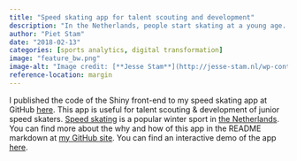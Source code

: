 ```yaml
---
title: "Speed skating app for talent scouting and development"
description: "In the Netherlands, people start skating at a young age. Some of them will break Olympic records later on. Which kids have the talent to become a professional?"
author: "Piet Stam"
date: "2018-02-13"
categories: [sports analytics, digital transformation]
image: "feature_bw.png"
image-alt: "Image credit: [**Jesse Stam**](http://jesse-stam.nl/wp-content/gallery/trainingswedstrijd-thialf-19-11-2016/DSC_7775.JPG)"
reference-location: margin
---
```


I published the code of the Shiny front-end to my speed skating app at GitHub [here](https://github.com/pjastam/shiny-speedskating). This app is useful for talent scouting & development of junior speed skaters. [Speed skating](https://en.wikipedia.org/wiki/Speed_skating) is a popular winter sport in [the Netherlands](https://en.wikipedia.org/wiki/Netherlands). You can find more about the why and how of this app in the README markdown at [my GitHub site](https://github.com/pjastam/shiny-speedskating). You can find an interactive demo of the app [here](https://pjastam.shinyapps.io/speedskating/).
